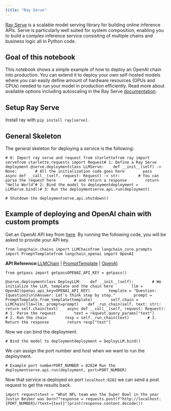 ```yaml
---
title: "Ray Serve"
---
```


[Ray Serve](https://docs.ray.io/en/latest/serve/index.html) is a scalable model serving library for building online inference APIs. Serve is particularly well suited for system composition, enabling you to build a complex inference service consisting of multiple chains and business logic all in Python code.

## Goal of this notebook

This notebook shows a simple example of how to deploy an OpenAI chain into production. You can extend it to deploy your own self-hosted models where you can easily define amount of hardware resources (GPUs and CPUs) needed to run your model in production efficiently. Read more about available options including autoscaling in the Ray Serve [documentation](https://docs.ray.io/en/latest/serve/getting_started.html).

## Setup Ray Serve

Install ray with `pip install ray[serve]`.

## General Skeleton

The general skeleton for deploying a service is the following:

```
# 0: Import ray serve and request from starlettefrom ray import servefrom starlette.requests import Request# 1: Define a Ray Serve deployment.@serve.deploymentclass LLMServe:    def __init__(self) -> None:        # All the initialization code goes here        pass    async def __call__(self, request: Request) -> str:        # You can parse the request here        # and return a response        return "Hello World"# 2: Bind the model to deploymentdeployment = LLMServe.bind()# 3: Run the deploymentserve.api.run(deployment)
```

```
# Shutdown the deploymentserve.api.shutdown()
```

## Example of deploying and OpenAI chain with custom prompts

Get an OpenAI API key from [here](https://platform.openai.com/account/api-keys). By running the following code, you will be asked to provide your API key.

```
from langchain.chains import LLMChainfrom langchain_core.prompts import PromptTemplatefrom langchain_openai import OpenAI
```

**API Reference:**[LLMChain](https://python.langchain.com/api_reference/langchain/chains/langchain.chains.llm.LLMChain.html) | [PromptTemplate](https://python.langchain.com/api_reference/core/prompts/langchain_core.prompts.prompt.PromptTemplate.html) | [OpenAI](https://python.langchain.com/api_reference/openai/llms/langchain_openai.llms.base.OpenAI.html)

```
from getpass import getpassOPENAI_API_KEY = getpass()
```

```
@serve.deploymentclass DeployLLM:    def __init__(self):        # We initialize the LLM, template and the chain here        llm = OpenAI(openai_api_key=OPENAI_API_KEY)        template = "Question: {question}\n\nAnswer: Let's think step by step."        prompt = PromptTemplate.from_template(template)        self.chain = LLMChain(llm=llm, prompt=prompt)    def _run_chain(self, text: str):        return self.chain(text)    async def __call__(self, request: Request):        # 1. Parse the request        text = request.query_params["text"]        # 2. Run the chain        resp = self._run_chain(text)        # 3. Return the response        return resp["text"]
```

Now we can bind the deployment.

```
# Bind the model to deploymentdeployment = DeployLLM.bind()
```

We can assign the port number and host when we want to run the deployment.

```
# Example port numberPORT_NUMBER = 8282# Run the deploymentserve.api.run(deployment, port=PORT_NUMBER)
```

Now that service is deployed on port `localhost:8282` we can send a post request to get the results back.

```
import requeststext = "What NFL team won the Super Bowl in the year Justin Beiber was born?"response = requests.post(f"http://localhost:{PORT_NUMBER}/?text={text}")print(response.content.decode())
```
